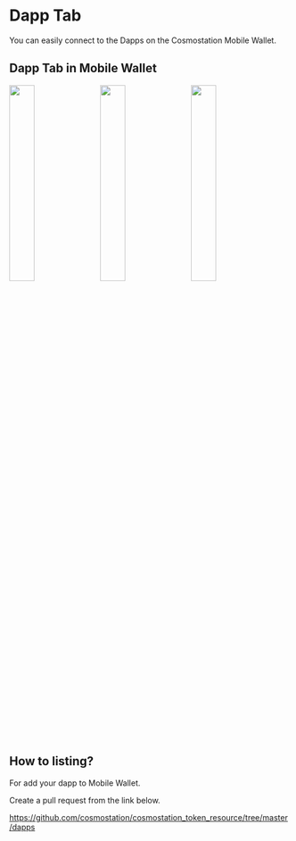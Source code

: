 # Dapp Tab

You can easily connect to the Dapps on the Cosmostation Mobile Wallet.

## Dapp Tab in Mobile Wallet

<img src="/img/developer/mobile/6-mobile-dapp-tab-1.jpeg" width="30%" height="30%" />
&nbsp;&nbsp;<img src="/img/developer/mobile/6-mobile-dapp-tab-2.jpeg" width="30%" height="30%" />
&nbsp;&nbsp;<img src="/img/developer/mobile/6-mobile-dapp-tab-3.jpeg" width="30%" height="30%" />

## How to listing?

For add your dapp to Mobile Wallet.

Create a pull request from the link below.

https://github.com/cosmostation/cosmostation_token_resource/tree/master/dapps
